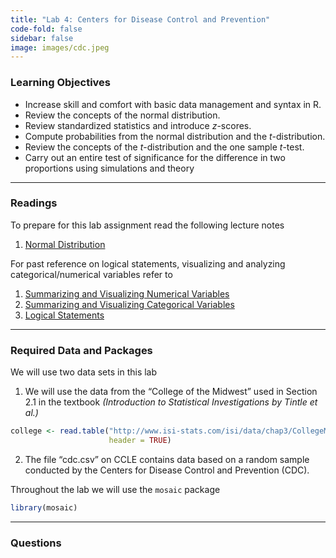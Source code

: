 ```yaml
---
title: "Lab 4: Centers for Disease Control and Prevention"
code-fold: false
sidebar: false
image: images/cdc.jpeg
---
```


### Learning Objectives

- Increase skill and comfort with basic data management and syntax in R.
- Review the concepts of the normal distribution.
- Review standardized statistics and introduce $z$-scores.
- Compute probabilities from the normal distribution and the $t$-distribution.
- Review the concepts of the $t$-distribution and the one sample $t$-test.
- Carry out an entire test of significance for the difference in two proportions using
simulations and theory


---

### Readings

To prepare for this lab assignment read the following lecture notes

1. [Normal Distribution](/notes/09-normal_distribution.qmd)


For past reference on logical statements, visualizing and analyzing categorical/numerical variables refer to 

1. [Summarizing and Visualizing Numerical Variables](/notes/03-intro_numerical_variables.qmd)
2. [Summarizing and Visualizing Categorical Variables](/notes/04-intro_categorical_variables.qmd)
3. [Logical Statements](/notes/06-logical-statements.qmd)


---


### Required Data and Packages

We will use two data sets in this lab

1. We will use the data from the “College of the Midwest” used in Section 2.1 in the textbook *(Introduction to Statistical Investigations by Tintle et al.)*


```r
college <- read.table("http://www.isi-stats.com/isi/data/chap3/CollegeMidwest.txt", 
                      header = TRUE)
```


2. The file “cdc.csv” on CCLE contains data based on a random sample conducted by the Centers for Disease Control and Prevention (CDC).


Throughout the lab we will use the `mosaic` package

```r
library(mosaic)
```

---



### Questions

